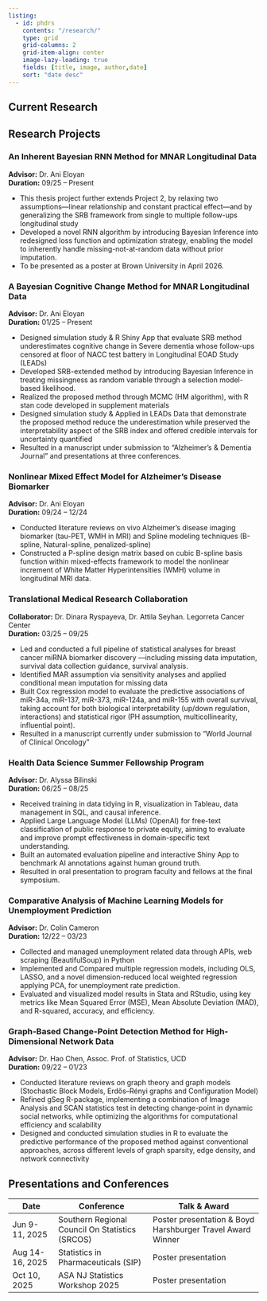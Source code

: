 ```yaml
---
listing: 
  - id: phdrs
    contents: "/research/"
    type: grid
    grid-columns: 2
    grid-item-align: center
    image-lazy-loading: true
    fields: [title, image, author,date]
    sort: "date desc"
---  
```


<script async src="https://pagead2.googlesyndication.com/pagead/js/adsbygoogle.js?client=ca-pub-6878992848042528"
     crossorigin="anonymous"></script>  

## Current Research  

::: {#phdrs}
:::

## Research Projects

### An Inherent Bayesian RNN Method for MNAR Longitudinal Data
**Advisor:** Dr. Ani Eloyan  
**Duration:** 09/25 – Present

- This thesis project further extends Project 2, by relaxing two assumptions—linear relationship and constant practical effect—and by generalizing the SRB framework from single to multiple follow-ups longitudinal study
- Developed a novel RNN algorithm by introducing Bayesian Inference into redesigned loss function and optimization strategy, enabling the model to inherently handle missing-not-at-random data without prior imputation.
- To be presented as a poster at Brown University in April 2026.

### A Bayesian Cognitive Change Method for MNAR Longitudinal Data
**Advisor:** Dr. Ani Eloyan  
**Duration:** 01/25 – Present

- Designed simulation study & R Shiny App that evaluate SRB method underestimates cognitive change in Severe dementia whose follow-ups censored at floor of NACC test battery in Longitudinal EOAD Study (LEADs)
- Developed SRB-extended method by introducing Bayesian Inference in treating missingness as random variable through a selection model-based likelihood.
- Realized the proposed method through MCMC (HM algorithm), with R stan code developed in supplement materials
- Designed simulation study & Applied in LEADs Data that demonstrate the proposed method reduce the underestimation while preserved the interpretability aspect of the SRB index and offered credible intervals for uncertainty quantified
- Resulted in a manuscript under submission to "Alzheimer's & Dementia Journal" and presentations at three conferences.

### Nonlinear Mixed Effect Model for Alzheimer's Disease Biomarker
**Advisor:** Dr. Ani Eloyan  
**Duration:** 09/24 – 12/24

- Conducted literature reviews on vivo Alzheimer's disease imaging biomarker (tau-PET, WMH in MRI) and Spline modeling techniques (B-spline, Natural-spline, penalized-spline)
- Constructed a P-spline design matrix based on cubic B-spline basis function within mixed-effects framework to model the nonlinear increment of White Matter Hyperintensities (WMH) volume in longitudinal MRI data.

### Translational Medical Research Collaboration
**Collaborator:** Dr. Dinara Ryspayeva, Dr. Attila Seyhan. Legorreta Cancer Center  
**Duration:** 03/25 – 09/25

- Led and conducted a full pipeline of statistical analyses for breast cancer miRNA biomarker discovery —including missing data imputation, survival data collection guidance, survival analysis.
- Identified MAR assumption via sensitivity analyses and applied conditional mean imputation for missing data
- Built Cox regression model to evaluate the predictive associations of miR-34a, miR-137, miR-373, miR-124a, and miR-155 with overall survival, taking account for both biological interpretability (up/down regulation, interactions) and statistical rigor (PH assumption, multicollinearity, influential point).
- Resulted in a manuscript currently under submission to "World Journal of Clinical Oncology"

### Health Data Science Summer Fellowship Program
**Advisor:** Dr. Alyssa Bilinski  
**Duration:** 06/25 – 08/25

- Received training in data tidying in R, visualization in Tableau, data management in SQL, and causal inference.
- Applied Large Language Model (LLMs) (OpenAI) for free-text classification of public response to private equity, aiming to evaluate and improve prompt effectiveness in domain-specific text understanding.
- Built an automated evaluation pipeline and interactive Shiny App to benchmark AI annotations against human ground truth.
- Resulted in oral presentation to program faculty and fellows at the final symposium.

### Comparative Analysis of Machine Learning Models for Unemployment Prediction
**Advisor:** Dr. Colin Cameron  
**Duration:** 12/22 – 03/23

- Collected and managed unemployment related data through APIs, web scraping (BeautifulSoup) in Python
- Implemented and Compared multiple regression models, including OLS, LASSO, and a novel dimension-reduced local weighted regression applying PCA, for unemployment rate prediction.
- Evaluated and visualized model results in Stata and RStudio, using key metrics like Mean Squared Error (MSE), Mean Absolute Deviation (MAD), and R-squared, accuracy, and efficiency.

### Graph-Based Change-Point Detection Method for High-Dimensional Network Data
**Advisor:** Dr. Hao Chen, Assoc. Prof. of Statistics, UCD  
**Duration:** 09/22 – 01/23

- Conducted literature reviews on graph theory and graph models (Stochastic Block Models, Erdős–Rényi graphs and Configuration Model)
- Refined gSeg R-package, implementing a combination of Image Analysis and SCAN statistics test in detecting change-point in dynamic social networks, while optimizing the algorithms for computational efficiency and scalability
- Designed and conducted simulation studies in R to evaluate the predictive performance of the proposed method against conventional approaches, across different levels of graph sparsity, edge density, and network connectivity

## Presentations and Conferences

| Date | Conference | Talk & Award |
|------|------------|--------------|
| Jun 9-11, 2025 | Southern Regional Council On Statistics (SRCOS) | Poster presentation & Boyd Harshburger Travel Award Winner |
| Aug 14-16, 2025 | Statistics in Pharmaceuticals (SIP) | Poster presentation |
| Oct 10, 2025 | ASA NJ Statistics Workshop 2025 | Poster presentation |
